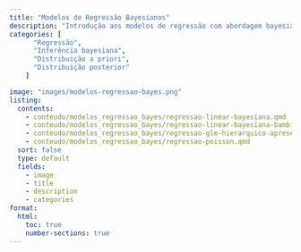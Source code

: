```yaml
---
title: "Modelos de Regressão Bayesianos"
description: "Introdução aos modelos de regressão com abordagem bayesiana."
categories: [
      "Regressão",
      "Inferência bayesiana",
      "Distribuição a priori",
      "Distribuição posterior"
    ]

image: "images/modelos-regressao-bayes.png"
listing:
  contents:
    - conteudo/modelos_regressao_bayes/regressao-linear-bayesiana.qmd
    - conteudo/modelos_regressao_bayes/regressao-linear-bayesiana-bambi.qmd
    - conteudo/modelos_regressao_bayes/regressao-glm-hierarquico-apresentacao.qmd
    - conteudo/modelos_regressao_bayes/regressao-poisson.qmd
  sort: false
  type: default
  fields: 
    - image
    - title
    - description
    - categories
format:
  html:
    toc: true
    number-sections: true
---
```

